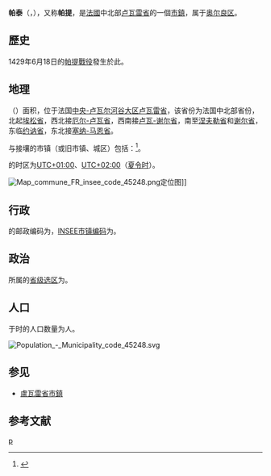 {{noteTA|G1=法国地名}}
{{Infobox French commune
|name                   = 帕泰
|native_name            = Patay
|arrondissement         = [[奥尔良区|奥尔良区]]
}}
'''帕泰'''（{{lang-fr|Patay}}，{{IPA-fr|patɛ}}），又称'''帕提'''，是[[法國|法國]]中北部[[卢瓦雷省|卢瓦雷省]]的一個[[市鎮_(法國)|市鎮]]，属于[[奥尔良区|奥尔良区]]。

== 歷史 ==
1429年6月18日的[[帕提戰役|帕提戰役]]發生於此。

== 地理 ==
{{PAGENAMEBASE}}（{{wikidata|property|linked|P625}}）面积{{wikidata|properties|P2046}}，位于法国[[中央-卢瓦尔河谷大区|中央-卢瓦尔河谷大区]][[卢瓦雷省|卢瓦雷省]]，该省份为法国中北部省份，北起[[埃松省|埃松省]]，西北接[[厄尔-卢瓦省|厄尔-卢瓦省]]，西南接[[卢瓦-谢尔省|卢瓦-谢尔省]]，南至[[涅夫勒省|涅夫勒省]]和[[谢尔省|谢尔省]]，东临[[约讷省|约讷省]]，东北接[[塞纳-马恩省|塞纳-马恩省]]。

与{{PAGENAMEBASE}}接壤的市镇（或旧市镇、城区）包括：{{Wikidata|properties|linked|P47}}<ref name="geo">{{Cite web|url=https://www.geoportail.gouv.fr/carte|title=Carte|accessdate=2020-03-22|author=Géoportail|language=fr|publisher=Géoportail|archive-date=2017-01-29|archive-url=https://web.archive.org/web/20170129154129/https://www.geoportail.gouv.fr/carte/|dead-url=no}}</ref>。

{{PAGENAMEBASE}}的时区为[[UTC+01:00|UTC+01:00]]、[[UTC+02:00|UTC+02:00]]（[[夏时制|夏令时]]）。

[[File:Map_commune_FR_insee_code_45248.png|thumb]]定位图]]{{Clear|left}}
== 行政 ==
{{PAGENAMEBASE}}的邮政编码为{{wikidata|properties|P281}}，[[法国国家统计与经济研究所|INSEE市镇编码]]为{{wikidata|properties|P374}}。

== 政治 ==
{{PAGENAMEBASE}}所属的[[縣_(法國)|省级选区]]为{{WikidataLink|{{wikidata|properties|raw|best||P7938}}}}。

== 人口 ==
{{PAGENAMEBASE}}于{{wikidata|qualifier|P1082|P585}}时的人口数量为{{wikidata|property|raw|P1082}}人。

[[File:Population_-_Municipality_code_45248.svg|thumb]]{{Clear|left}}
== 参见 ==
*[[盧瓦雷省市鎮|盧瓦雷省市鎮]]
== 参考文献 ==
{{Reflist}}

{{盧瓦雷省市鎮}}
[[Category:卢瓦雷省市镇|p]]